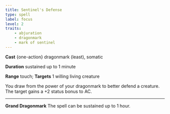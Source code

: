 ```yaml
---
title: Sentinel's Defense
type: spell
label: focus
level: 2
traits:
    - abjuration
    - dragonmark
    - mark of sentinel
---
```


**Cast** {one-action} dragonmark (least), somatic

**Duration** sustained up to 1 minute

**Range** touch; **Targets** 1 willing living creature

You draw from the power of your dragonmark to better defend a creature. The target gains a +2 status bonus to AC.

---

**Grand Dragonmark** The spell can be sustained up to 1 hour.
